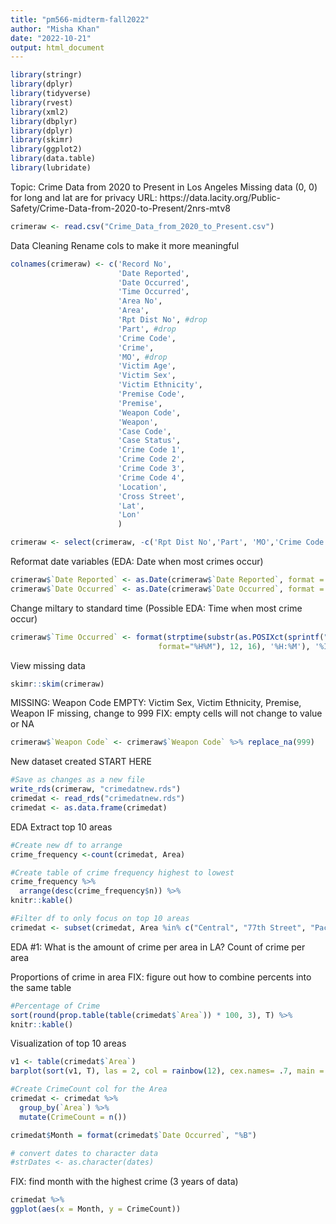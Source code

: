 ```yaml
---
title: "pm566-midterm-fall2022"
author: "Misha Khan"
date: "2022-10-21"
output: html_document
---
```


```r
library(stringr)
library(dplyr)
library(tidyverse)
library(rvest)
library(xml2)
library(dbplyr)
library(dplyr)
library(skimr) 
library(ggplot2)
library(data.table)
library(lubridate)
```

Topic: Crime Data from 2020 to Present in Los Angeles
Missing data (0, 0) for long and lat are for privacy
URL: https://data.lacity.org/Public-Safety/Crime-Data-from-2020-to-Present/2nrs-mtv8
```r
crimeraw <- read.csv("Crime_Data_from_2020_to_Present.csv")
```

Data Cleaning
Rename cols to make it more meaningful
```r
colnames(crimeraw) <- c('Record No',
                        'Date Reported',
                        'Date Occurred',
                        'Time Occurred',
                        'Area No',
                        'Area',
                        'Rpt Dist No', #drop
                        'Part', #drop
                        'Crime Code',
                        'Crime',
                        'MO', #drop
                        'Victim Age',
                        'Victim Sex',
                        'Victim Ethnicity',
                        'Premise Code',
                        'Premise',
                        'Weapon Code',
                        'Weapon',
                        'Case Code',
                        'Case Status',
                        'Crime Code 1',
                        'Crime Code 2',
                        'Crime Code 3',
                        'Crime Code 4',
                        'Location',
                        'Cross Street',
                        'Lat',
                        'Lon'
                        )

crimeraw <- select(crimeraw, -c('Rpt Dist No','Part', 'MO','Crime Code 1', 'Crime Code 2', 'Crime Code 3', 'Crime Code 4', 'Cross Street'))
```

Reformat date variables (EDA: Date when most crimes occur)
```r
crimeraw$`Date Reported` <- as.Date(crimeraw$`Date Reported`, format = "%m/%d/%Y")
crimeraw$`Date Occurred` <- as.Date(crimeraw$`Date Occurred`, format = "%m/%d/%Y")
```

Change miltary to standard time (Possible EDA: Time when most crime occur)
```r
crimeraw$`Time Occurred` <- format(strptime(substr(as.POSIXct(sprintf("%04.0f", crimeraw$`Time Occurred`), 
                                 format="%H%M"), 12, 16), '%H:%M'), '%I:%M %p')
```

View missing data
```r
skimr::skim(crimeraw)
```

MISSING: Weapon Code
EMPTY: Victim Sex, Victim Ethnicity, Premise, Weapon
IF missing, change to 999
FIX: empty cells will not change to value or NA
```r
crimeraw$`Weapon Code` <- crimeraw$`Weapon Code` %>% replace_na(999)
```


New dataset created
START HERE
```r
#Save as changes as a new file
write_rds(crimeraw, "crimedatnew.rds")
crimedat <- read_rds("crimedatnew.rds")
crimedat <- as.data.frame(crimedat)
```



EDA
Extract top 10 areas
```r
#Create new df to arrange 
crime_frequency <-count(crimedat, Area)

#Create table of crime frequency highest to lowest
crime_frequency %>%
  arrange(desc(crime_frequency$n)) %>%
knitr::kable() 

#Filter df to only focus on top 10 areas
crimedat <- subset(crimedat, Area %in% c("Central", "77th Street", "Pacific", "Southwest", "Hollywood", "Southeast", "N Hollywood", "Newton", "Olympic", "Wilshire"))
```

EDA #1: What is the amount of crime per area in LA?
Count of crime per area

Proportions of crime in area
FIX: figure out how to combine percents into the same table
```r
#Percentage of Crime
sort(round(prop.table(table(crimedat$`Area`)) * 100, 3), T) %>%
knitr::kable()
```

Visualization of top 10 areas
```r
v1 <- table(crimedat$`Area`)
barplot(sort(v1, T), las = 2, col = rainbow(12), cex.names= .7, main = "Top 10 Areas with Crime", xlab = "Area", ylab = "Count")     
```

```r
#Create CrimeCount col for the Area
crimedat <- crimedat %>%
  group_by(`Area`) %>% 
  mutate(CrimeCount = n())
```

```r
crimedat$Month = format(crimedat$`Date Occurred`, "%B")

# convert dates to character data
#strDates <- as.character(dates)
```

FIX: find month with the highest crime (3 years of data)
```r
crimedat %>%
ggplot(aes(x = Month, y = CrimeCount)) 
```


